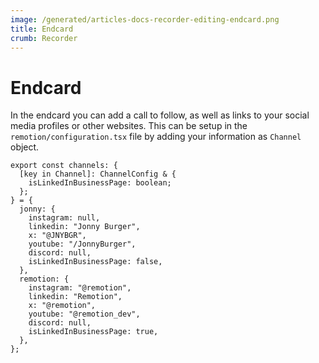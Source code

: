 ```yaml
---
image: /generated/articles-docs-recorder-editing-endcard.png
title: Endcard
crumb: Recorder
---
```


# Endcard

In the endcard you can add a call to follow, as well as links to your social media profiles or other websites.
This can be setup in the `remotion/configuration.tsx` file by adding your information as `Channel` object.

```tsx filename="Example configuration.tsx"
export const channels: {
  [key in Channel]: ChannelConfig & {
    isLinkedInBusinessPage: boolean;
  };
} = {
  jonny: {
    instagram: null,
    linkedin: "Jonny Burger",
    x: "@JNYBGR",
    youtube: "/JonnyBurger",
    discord: null,
    isLinkedInBusinessPage: false,
  },
  remotion: {
    instagram: "@remotion",
    linkedin: "Remotion",
    x: "@remotion",
    youtube: "@remotion_dev",
    discord: null,
    isLinkedInBusinessPage: true,
  },
};
```
